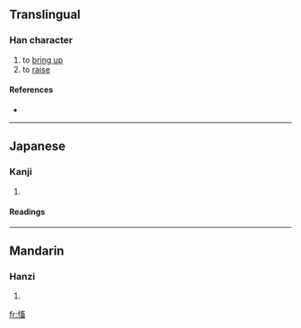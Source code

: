==Translingual==

===Han character===
{{Han char|rn=61|rad=心|as=10|sn=13|four=9006<sub>3</sub>|canj=心卜女田 (PYVW)}}

# to [[bring up]]
# to [[raise]]

====References====
* {{Han ref|kx=0397.260|dkj=11049|dj=0737.020|hdz=42339.020|uh=6149|ud=24905|bh=DD66|bd=56678}}

----

==Japanese==

===Kanji===
{{ja-kanji|grade=|rs=心10}}

# {{defn|Japanese}}

====Readings====
{{ja-readings|on=[[きん]] (kin), [[きょう]] (kyō)|kun=[[おこす]] (okosu)}}

----

==Mandarin==

===Hanzi===
{{cmn-hanzi|pin=[[xù]] ([[xu4]])|wg=hsü<sup>4</sup>}}

# {{defn|Mandarin}}

[[fr:慉]]